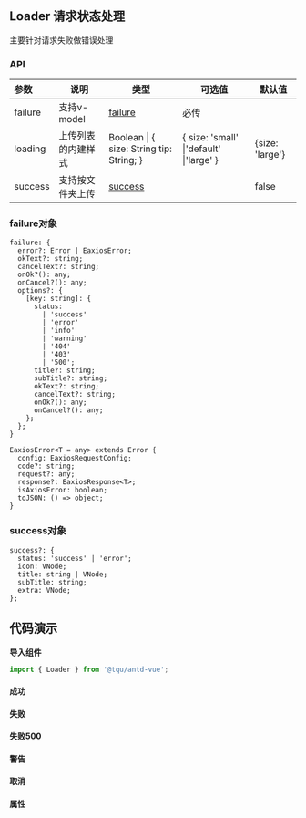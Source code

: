 
<style>{`
.mdTable table th{
  min-width: 120px
}
.mdTable table th:nth-child(1) {
	width: 150px;
}
.mdTable table th:nth-child(2) {
	width: 370px;
}

`}</style>

## Loader 请求状态处理

主要针对请求失败做错误处理


<Story id="组件-loader--api" />

### API

<div className="mdTable">

| 参数    | 说明               | 类型                                              | 可选值                                     | 默认值          |
| :------ | ------------------ | ------------------------------------------------- | ------------------------------------------ | --------------- |
| failure | 支持v-model        | [failure](#failure对象)                           | 必传                                       |                 |
| loading | 上传列表的内建样式 | Boolean \| {     size: String    tip: String;   } | {  size: 'small' \|'default' \|'large'   } | {size: 'large'} |
| success | 支持按文件夹上传   | [success](#success对象)                           |                                            | false           |

</div>



### failure对象
```
failure: {
  error?: Error | EaxiosError;
  okText?: string;
  cancelText?: string;
  onOk?(): any;
  onCancel?(): any;
  options?: {
    [key: string]: {
      status:
        | 'success'
        | 'error'
        | 'info'
        | 'warning'
        | '404'
        | '403'
        | '500';
      title?: string;
      subTitle?: string;
      okText?: string;
      cancelText?: string;
      onOk?(): any;
      onCancel?(): any;
    };
  };
}

EaxiosError<T = any> extends Error {
  config: EaxiosRequestConfig;
  code?: string;
  request?: any;
  response?: EaxiosResponse<T>;
  isAxiosError: boolean;
  toJSON: () => object;
}
```



### success对象
```
success?: {
  status: 'success' | 'error';
  icon: VNode;
  title: string | VNode;
  subTitle: string;
  extra: VNode;
};
```


## 代码演示

**导入组件**

```jsx
import { Loader } from '@tqu/antd-vue';
```

#### 成功

<Canvas>
  <Story id="组件-loader--success" />
</Canvas>

#### 失败
<Canvas>
  <Story id="组件-loader--failure" />
</Canvas>

#### 失败500
<Canvas>
  <Story id="组件-loader--failure-wubai" />
</Canvas>

#### 警告
<Canvas>
  <Story id="组件-loader--warning" />
</Canvas>

#### 取消
<Canvas>
  <Story id="组件-loader--cancellation" />
</Canvas>


#### 属性


